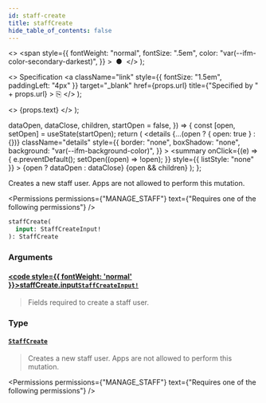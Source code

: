 ```yaml
---
id: staff-create
title: staffCreate
hide_table_of_contents: false
---
```


  <>
    <span
      style={{
        fontWeight: "normal",
        fontSize: ".5em",
        color: "var(--ifm-color-secondary-darkest)",
      }}
    >
      &nbsp;●&nbsp;
    </span>
  </>
);

  <>
    Specification
    <a
      className="link"
      style={{ fontSize: "1.5em", paddingLeft: "4px" }}
      target="\_blank"
      href={props.url}
      title={"Specified by " + props.url}
    >
      ⎘
    </a>
  </>
);

  <>
    <span className={props.class}>{props.text}</span>
  </>
);


  dataOpen,
  dataClose,
  children,
  startOpen = false,
}) => {
  const [open, setOpen] = useState(startOpen);
  return (
    <details
      {...(open ? { open: true } : {})}
      className="details"
      style={{
        border: "none",
        boxShadow: "none",
        background: "var(--ifm-background-color)",
      }}
    >
      <summary
        onClick={(e) => {
          e.preventDefault();
          setOpen((open) => !open);
        }}
        style={{ listStyle: "none" }}
      >
        {open ? dataOpen : dataClose}
      </summary>
      {open && children}
    </details>
  );
};

Creates a new staff user. Apps are not allowed to perform this mutation.

<Permissions
  permissions={"MANAGE_STAFF"}
  text={"Requires one of the following permissions"}
/>

```graphql
staffCreate(
  input: StaffCreateInput!
): StaffCreate
```

### Arguments

#### [<code style={{ fontWeight: 'normal' }}>staffCreate.<b>input</b></code>](#)<Bullet />[`StaffCreateInput!`](../../../api-reference/users/inputs/staff-create-input) <Badge class="badge badge--secondary" text="non-null"/> <Badge class="badge badge--secondary" text="input"/>

> Fields required to create a staff user.

### Type

#### [`StaffCreate`](../../../api-reference/users/objects/staff-create) <Badge class="badge badge--secondary" text="object"/>

> Creates a new staff user. Apps are not allowed to perform this mutation.

<Permissions
  permissions={"MANAGE_STAFF"}
  text={"Requires one of the following permissions"}
/>

